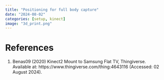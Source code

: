 ```yaml
---
title: "Positioning for full body capture"
date: "2024-08-02"
categories: [setup, kinect]
image: "3d_print.png"
---
```


# References

1. <a name="Benas09"></a>Benas09 (2020) Kinect2 Mount to Samsung Flat TV, Thingiverse. Available at: https://www.thingiverse.com/thing:4643116 (Accessed: 02 August 2024).
